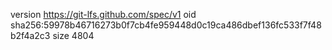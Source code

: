 version https://git-lfs.github.com/spec/v1
oid sha256:59978b46716273b0f7cb4fe959448d0c19ca486dbef136fc533f7f48b2f4a2c3
size 4804
